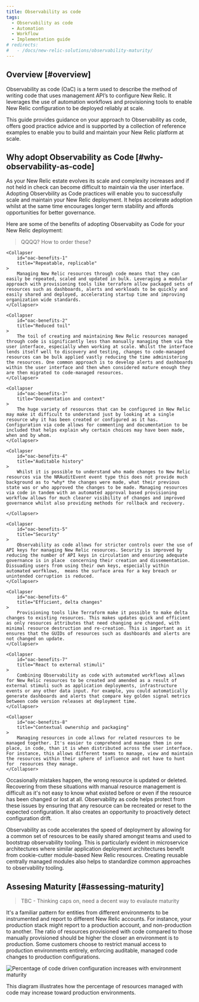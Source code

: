 ```yaml
---
title: Observability as code
tags:
  - Observability as code
  - Automation
  - Workflow
  - Implementation guide
# redirects:
#   - /docs/new-relic-solutions/observability-maturity/
---
```


## Overview [#overview]
Observability as code (OaC) is a term used to describe the method of writing code that uses management API’s to configure New Relic. It leverages the use of automation workflows and provisioning tools to enable New Relic configuration to be deployed reliably at scale.

This guide provides guidance on your approach to Observability as code, offers good practice advice and is supported by a collection of reference examples to enable you to build and maintain your New Relic platform at scale.

## Why adopt Observability as Code [#why-observability-as-code]
As your New Relic estate evolves its scale and complexity increases and if not held in check can become difficult to maintain via the user interface. Adopting Observbility as Code practices will enable you to successfully scale and maintain your New Relic deployment. It helps accelerate adoption whilst at the same time encourages longer term stability and affords opportunities for better governance.

Here are some of the benefits of adopting Observabiity as Code for your New Relic deployment:

> QQQQ? How to order these?

<CollapserGroup>

    <Collapser
        id="oac-benefits-1"
        title="Repeatable, replicable"
    >
        Managing New Relic resources through code means that they can easily be repeated, scaled and updated in bulk. Leveraging a modular approach with provisioning tools like terraform allow packaged sets of resources such as dashboards, alerts and workloads to be quickly and easily shared and deployed, accelerating startup time and improving organization wide standards.    
    </Collapser>

    <Collapser
        id="oac-benefits-2"
        title="Reduced toil"
    >
        The toil of creating and maintaining New Relic resources managed through code is significantly less than manually managing them via the user interface, especially when working at scale. Whilst the interface lends itself well to discovery and testing, changes to code-managed resources can be bulk applied vastly reducing the time administering the resources. One common approach is to develop alerts and dashboards within the user interface and then when considered mature enough they are then migrated to code-managed resources.    
    </Collapser>

    <Collapser
        id="oac-benefits-3"
        title="Documentation and context"
    >
        The huge variety of resources that can be configured in New Relic may make it difficult to understand just by looking at a single resource why it has been created or configured as it has. Configuration via code allows for commenting and documentation to be included that helps explain why certain choices may have been made, when and by whom.    
    </Collapser>

    <Collapser
        id="oac-benefits-4"
        title="Auditable history"
    >
        Whilst it is possible to understand who made changes to New Relic resources via the NRAuditEvent event type this does not provide much background as to *why* the changes were made, what their previous state was or who approved the changes to be made. Managing resources via code in tandem with an automated approval based provisioning workflow allows for much clearer visibility of changes and improved governance whilst also providing methods for rollback and recovery.
    
    </Collapser>

    <Collapser
        id="oac-benefits-5"
        title="Security"
    >
        Observability as code allows for stricter controls over the use of API keys for managing New Relic resources. Security is improved by reducing the number of API keys in circulation and ensuring adequate governance is in place  concerning their creation and dissementation. Dissuading users from using their own keys, especially within automated worfklows,  means the surface area for a key breach or unintended corruption is reduced.  
    </Collapser>

    <Collapser
        id="oac-benefits-6"
        title="Efficient, delta changes"
    >
        Provisioning tools like Terraform make it possible to make delta changes to existing resources. This makes updates quick and efficient as only resources attributes that need changing are changed, with minimal resource destruction and re-creation. This is important as it ensures that the GUIDs of resources such as dashboards and alerts are not changed on update.    
    </Collapser>

    <Collapser
        id="oac-benefits-7"
        title="React to external stimuli"
    >
        Combining Observability as code with automated workflows allows for New Relic resources to be created and amended as a result of external stimuli such as application deployments, infrastructure events or any other data input. For example, you could automatically generate dashboards and alerts that compare key golden signal metrics between code version releases at deployment time.    
    </Collapser>

    <Collapser
        id="oac-benefits-8"
        title="Contextual ownership and packaging"
    >
        Managing resources in code allows for related resources to be managed together. It's easier to comprehend and manage them in one place, in code, than it is when distributed across the user interface. For instance, this allows different teams to manage, view and maintain the resources within their sphere of influence and not have to hunt for  resources they manage.    
    </Collapser>

   <Collapser
        id="oac-benefits-9"
        title="Disaster recovery"
    >
        Occasionally mistakes happen, the wrong resource is updated or deleted. Recovering from these situations with manual resource management is difficult as it's not easy to know what existed before or even if the resource has been changed or lost at all. Observability as code helps protect from these issues by ensuring that any resource can be recreated or reset to the expected configuration. It also creates an opportunity to proactively detect configuration drift.    
    </Collapser>

   <Collapser
        id="oac-benefits-10"
        title="Speed of deployment"
    >
        Observability as code accelerates the speed of deployment by allowing for a common set of resources to be easily shared amongst teams and used to bootstrap observability tooling. This is particularly evident in microservice architectures where similar application deployment architectures benefit from cookie-cutter module-based New Relic resources. Creating reusable centrally managed modules also helps to standardize common approaches to observability tooling.    
    </Collapser>

  
</CollapserGroup>   

## Assesing Maturity [#assessing-maturity]

> TBC - Thinking caps on, need a decent  way to evalaute maturity

It's a familiar pattern for entities from different environments to be instrumented and report to different New Relic accounts. For instance, your production stack might report to a production account, and non-production to another. The ratio of resources provisioned with code compared to those manually provisioned should be higher the closer an environment is to production. Some customers choose to restrict manual access to production environments entirely, enforcing auditable, managed code changes to production configurations.

![Percentage of code driven configuration increases with environment maturity](./images/oac-env-maturity.png "Environment maturity")
<figcaption>
  This diagram illustrates how the percentage of resources managed with code may increase toward production environments.
</figcaption>
